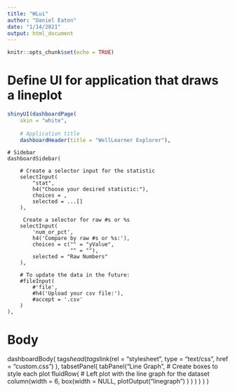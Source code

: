 ```yaml
---
title: "WLui"
author: "Daniel Eaton"
date: "1/14/2021"
output: html_document
---
```


```r
knitr::opts_chunk$set(echo = TRUE)
```

# Define UI for application that draws a lineplot

```r
shinyUI(dashboardPage(
    skin = "white",
    
    # Application title
    dashboardHeader(title = "WellLearner Explorer"),
```

    # Sidebar
    dashboardSidebar(
        
        # Create a selector input for the statistic
        selectInput(
            "stat",
            h4("Choose your desired statistic:"),
            choices = ,
            selected = ...[]
        ),
        
         Create a selector for raw #s or %s
        selectInput(
            'num_or_pct',
            h4('Compare by raw #s or %s:'),
            choices = c("" = "yValue",
                        "" = ""),
            selected = "Raw Numbers"
        ),
        
        # To update the data in the future:
        #fileInput(
            #'file',
            #h4('Upload your csv file:'),
            #accept = '.csv'
        )
    ),
  

# Body
dashboardBody(
    tags$head(
        tags$link(rel = "stylesheet", type = "text/css", href = "custom.css")
    ),
    tabsetPanel(
        tabPanel("Line Graph",
            # Create boxes to style each plot
            fluidRow(
                # Left plot with the line graph for the dataset
                column(width = 6,
                       box(width = NULL,
                           plotOutput("linegraph")
                        )
                )
            )
        )
    )
)

